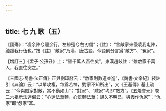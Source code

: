 ```yaml
---
---
---
```

title: 七 九 歌（五）
---




《國殤》：“凌余陣兮躐余行，左驂殪兮右刃傷”；《註》： “言敵家來侵凌我屯陣，踐躐我行伍也。”按《註》“敵家”乃漢、唐古語，今語則分言爲“敵方”、“冤家”。

【增訂三】《孟子·公孫丑》上：“雖千萬人吾往矣”，東漢趙歧註：“雖敵家千萬人，我直往突之。”

《三國志·蜀書·法正傳》正與劉璋牋云：“敵家則數道並進”，《魏書·文帝紀》裴註引《典論》云：“以單攻複，每爲若神，對家不知所出”，又《王基傳》基上疏云：“今與賊家對敵，當不動如山”；“對家”、“賊家”均即“敵方”。《五燈會元》卷二六祖示法達偈云：“心迷法華轉，心悟轉法華；誦久不明已，與義作仇家”；“仇家”即“怨家”耳。